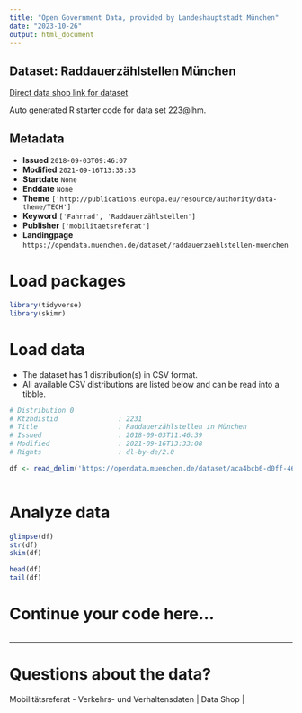 ```yaml
---
title: "Open Government Data, provided by Landeshauptstadt München"
date: "2023-10-26"
output: html_document
---
```


## Dataset: Raddauerzählstellen München

[Direct data shop link for dataset](https://opendata.muenchen.de/dataset/raddauerzaehlstellen-muenchen)

Auto generated R starter code for data set 223@lhm.

## Metadata

- **Issued** `2018-09-03T09:46:07`
- **Modified** `2021-09-16T13:35:33`
- **Startdate** `None`
- **Enddate** `None`
- **Theme** `['http://publications.europa.eu/resource/authority/data-theme/TECH']`
- **Keyword** `['Fahrrad', 'Raddauerzählstellen']`
- **Publisher** `['mobilitaetsreferat']`
- **Landingpage** `https://opendata.muenchen.de/dataset/raddauerzaehlstellen-muenchen`


# Load packages

```r

library(tidyverse)
library(skimr)

```

# Load data

-   The dataset has 1 distribution(s) in CSV format.
-   All available CSV distributions are listed below and can be read into a tibble.

```r

# Distribution 0
# Ktzhdistid               : 2231
# Title                    : Raddauerzählstellen in München
# Issued                   : 2018-09-03T11:46:39
# Modified                 : 2021-09-16T13:33:08
# Rights                   : dl-by-de/2.0

df <- read_delim('https://opendata.muenchen.de/dataset/aca4bcb6-d0ff-4634-b5b9-8b5d133ab08e/resource/211e882d-fadd-468a-bf8a-0014ae65a393/download/radzaehlstellen.csv')



```

# Analyze data

```r

glimpse(df)
str(df)
skim(df)

head(df)
tail(df)

```

# Continue your code here...

```r

```

------------------------------------------------------------------------

# Questions about the data?

Mobilitätsreferat - Verkehrs- und Verhaltensdaten | Data Shop | 
